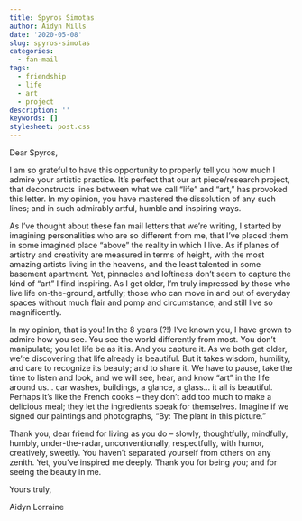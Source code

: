 ```yaml
---
title: Spyros Simotas
author: Aidyn Mills
date: '2020-05-08'
slug: spyros-simotas
categories:
  - fan-mail
tags:
  - friendship
  - life
  - art
  - project
description: ''
keywords: []
stylesheet: post.css
---
```


Dear Spyros,


I am so grateful to have this opportunity to properly tell you how much I admire your artistic practice. It’s perfect that our art piece/research project, that deconstructs lines between what we call “life” and “art,” has provoked this letter. In my opinion, you have mastered the dissolution of any such lines; and in such admirably artful, humble and inspiring ways.

As I’ve thought about these fan mail letters that we’re writing, I started by imagining personalities who are so different from me, that I’ve placed them in some imagined place “above” the reality in which I live. As if planes of artistry and creativity are measured in terms of height, with the most amazing artists living in the heavens, and the least talented in some basement apartment. Yet, pinnacles and loftiness don’t seem to capture the kind of “art” I find inspiring. As I get older, I’m truly impressed by those who live life on-the-ground, artfully; those who can move in and out of everyday spaces without much flair and pomp and circumstance, and still live so magnificently. 

In my opinion, that is you! In the 8 years (?!) I’ve known you, I have grown to admire how you see. You see the world differently from most. You don’t manipulate; you let life be as it is. And you capture it. As we both get older, we’re discovering that life already is beautiful. But it takes wisdom, humility, and care to recognize its beauty; and to share it. We have to pause, take the time to listen and look, and we will see, hear, and know “art” in the life around us… car washes, buildings, a glance, a glass… it all is beautiful. Perhaps it’s like the French cooks – they don’t add too much to make a delicious meal; they let the ingredients speak for themselves. Imagine if we signed our paintings and photographs, “By: The plant in this picture.” 

Thank you, dear friend for living as you do – slowly, thoughtfully, mindfully, humbly, under-the-radar, unconventionally, respectfully, with humor, creatively, sweetly. You haven’t separated yourself from others on any zenith. Yet, you’ve inspired me deeply. Thank you for being you; and for seeing the beauty in me.


Yours truly,

Aidyn Lorraine
